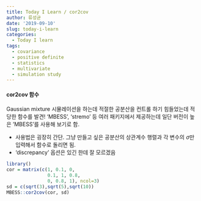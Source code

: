 ```yaml
---
title: Today I Learn / cor2cov
author: 류성균
date: '2019-09-10'
slug: today-i-learn
categories:
  - Today I learn
tags:
  - covariance
  - positive definite
  - statistics
  - multivariate
  - simulation study
---
```


<!--more-->

#### cor2cov 함수
Gaussian mixture 시뮬레이션을 하는데 적절한 공분산을 컨트롤 하기 힘들었는데 적당한 함수를 발견! 'MBESS',  'stremo' 등 여러 패키지에서 제공하는데 일단 버전이 높은 'MBESS'를 사용해 보기로 함.

- 사용법은 굉장히 간단. 그냥 만들고 싶은 공분산의 상관계수 행렬과 각 변수의 $\sigma$만 입력해서 함수로 돌리면 됨.
- 'discrepancy' 옵션은 있긴 한데 잘 모르겠음
```r
library()
cor = matrix(c(1, 0.1, 0,
               0.1, 1, 0.8,
               0, 0.8, 1), ncol=3)
sd = c(sqrt(3),sqrt(5),sqrt(10))
MBESS::cor2cov(cor, sd)
```
